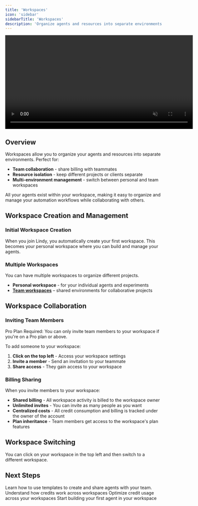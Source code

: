 ```yaml
---
title: 'Workspaces'
icon: 'sidebar'
sidebarTitle: 'Workspaces'
description: 'Organize agents and resources into separate environments for better collaboration and resource management'
---
```


<div style={{ display: 'flex', justifyContent: 'center', margin: '2rem 0' }}>
  <div className="video-card">
    <video
      src="/lindy-brand-assets/workspace.mp4"
      width="600"
      autoPlay
      muted
      loop
      playsInline
      style={{ display: 'block', width: '100%', borderRadius: '16px' }}
    />
  </div>
</div>

## Overview

Workspaces allow you to organize your agents and resources into separate environments. Perfect for:

- **Team collaboration** - share billing with teammates
- **Resource isolation** - keep different projects or clients separate
- **Multi-environment management** - switch between personal and team workspaces

All your agents exist within your workspace, making it easy to organize and manage your automation workflows while collaborating with others.

## Workspace Creation and Management

### Initial Workspace Creation
When you join Lindy, you automatically create your first workspace. This becomes your personal workspace where you can build and manage your agents.

### Multiple Workspaces
You can have multiple workspaces to organize different projects.

- **Personal workspace** - for your individual agents and experiments
- **[Team workspaces](/account-billing/teams)** – shared environments for collaborative projects

## Workspace Collaboration

### Inviting Team Members

<Note>
  Pro Plan Required: You can only invite team members to your workspace if you're on a Pro plan or above.
</Note>

To add someone to your workspace:

1. **Click on the top left** - Access your workspace settings
2. **Invite a member** - Send an invitation to your teammate
3. **Share access** - They gain access to your workspace

### Billing Sharing
When you invite members to your workspace:
- **Shared billing** - All workspace activity is billed to the workspace owner
- **Unlimited invites** - You can invite as many people as you want
- **Centralized costs** - All credit consumption and billing is tracked under the owner of the account
- **Plan inheritance** - Team members get access to the workspace's plan features

## Workspace Switching

You can click on your workspace in the top left and then switch to a different workspace.

## Next Steps

<CardGroup cols={2}>
  <Card title="Agent Templates" icon="clipboard-list" href="/fundamentals/lindy-101/templates">
    Learn how to use templates to create and share agents with your team.
  </Card>
  
  <Card title="Credits" icon="coins" href="/account-billing/credits">
    Understand how credits work across workspaces
  </Card>
  
  <Card title="Credit Optimization" icon="badge-percent" href="/account-billing/credit-optimizations">
    Optimize credit usage across your workspaces
  </Card>
  
  <Card title="Quickstart Guide" icon="rocket" href="/start-here/quickstart">
    Start building your first agent in your workspace
  </Card>
</CardGroup>
